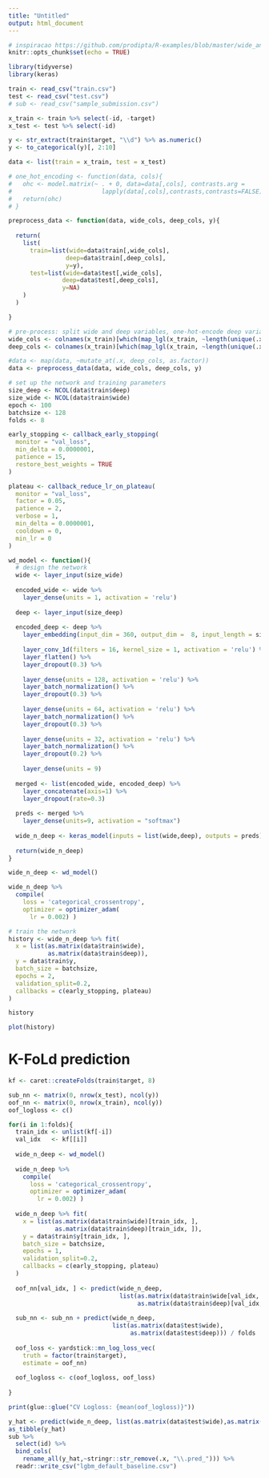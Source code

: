 ```yaml
---
title: "Untitled"
output: html_document
---
```


```r
# inspiracao https://github.com/prodipta/R-examples/blob/master/wide_and_deep.R
knitr::opts_chunk$set(echo = TRUE)
```

```r
library(tidyverse)
library(keras)

train <- read_csv("train.csv")
test <- read_csv("test.csv")
# sub <- read_csv("sample_submission.csv")
```

```r
x_train <- train %>% select(-id, -target)
x_test <- test %>% select(-id)

y <- str_extract(train$target, "\\d") %>% as.numeric()
y <- to_categorical(y)[, 2:10]

data <- list(train = x_train, test = x_test)
```


```r
# one_hot_encoding <- function(data, cols){
#   ohc <- model.matrix(~ . + 0, data=data[,cols], contrasts.arg = 
#                         lapply(data[,cols],contrasts,contrasts=FALSE))
#   return(ohc)
# }

preprocess_data <- function(data, wide_cols, deep_cols, y){
  
  return(
    list(
      train=list(wide=data$train[,wide_cols],
                deep=data$train[,deep_cols],
                y=y),
      test=list(wide=data$test[,wide_cols],
               deep=data$test[,deep_cols],
               y=NA)
    )
  )

}
```

```r
# pre-process: split wide and deep variables, one-hot-encode deep variables
wide_cols <- colnames(x_train)[which(map_lgl(x_train, ~length(unique(.x))>=100))]
deep_cols <- colnames(x_train)[which(map_lgl(x_train, ~length(unique(.x))<100))]

#data <- map(data, ~mutate_at(.x, deep_cols, as.factor))
data <- preprocess_data(data, wide_cols, deep_cols, y)
```

```r
# set up the network and training parameters
size_deep <- NCOL(data$train$deep)
size_wide <- NCOL(data$train$wide)
epoch <- 100
batchsize <- 128
folds <- 8
```

```r
early_stopping <- callback_early_stopping(
  monitor = "val_loss",
  min_delta = 0.0000001,
  patience = 15,
  restore_best_weights = TRUE
)

plateau <- callback_reduce_lr_on_plateau(
  monitor = "val_loss",
  factor = 0.05,
  patience = 2,
  verbose = 1,
  min_delta = 0.0000001,
  cooldown = 0,
  min_lr = 0
)
```

```r
wd_model <- function(){
  # design the network
  wide <- layer_input(size_wide)
  
  encoded_wide <- wide %>% 
    layer_dense(units = 1, activation = 'relu')
  
  deep <- layer_input(size_deep)
  
  encoded_deep <- deep %>% 
    layer_embedding(input_dim = 360, output_dim =  8, input_length = size_deep) %>%
    
    layer_conv_1d(filters = 16, kernel_size = 1, activation = 'relu') %>%
    layer_flatten() %>%
    layer_dropout(0.3) %>%
    
    layer_dense(units = 128, activation = 'relu') %>% 
    layer_batch_normalization() %>% 
    layer_dropout(0.3) %>%
    
    layer_dense(units = 64, activation = 'relu') %>% 
    layer_batch_normalization() %>% 
    layer_dropout(0.3) %>%
    
    layer_dense(units = 32, activation = 'relu') %>% 
    layer_batch_normalization() %>% 
    layer_dropout(0.2) %>%
    
    layer_dense(units = 9)
  
  merged <- list(encoded_wide, encoded_deep) %>%
    layer_concatenate(axis=1) %>%
    layer_dropout(rate=0.3)
  
  preds <- merged %>%
    layer_dense(units=9, activation = "softmax")
  
  wide_n_deep <- keras_model(inputs = list(wide,deep), outputs = preds)
  
  return(wide_n_deep)
}

wide_n_deep <- wd_model()

wide_n_deep %>%
  compile(
    loss = 'categorical_crossentropy',
    optimizer = optimizer_adam(
      lr = 0.002) )

```

```r
# train the network
history <- wide_n_deep %>% fit(
  x = list(as.matrix(data$train$wide), 
           as.matrix(data$train$deep)),
  y = data$train$y,
  batch_size = batchsize,
  epochs = 2,
  validation_split=0.2,
  callbacks = c(early_stopping, plateau)
)
```

```r
history
```

```r
plot(history)
```

# K-FoLd prediction

```r
kf <- caret::createFolds(train$target, 8)

sub_nn <- matrix(0, nrow(x_test), ncol(y))
oof_nn <- matrix(0, nrow(x_train), ncol(y))
oof_logloss <- c()

for(i in 1:folds){
  train_idx <- unlist(kf[-i])
  val_idx   <- kf[[i]]
  
  wide_n_deep <- wd_model()
  
  wide_n_deep %>%
    compile(
      loss = 'categorical_crossentropy',
      optimizer = optimizer_adam(
        lr = 0.002) )
  
  wide_n_deep %>% fit(
    x = list(as.matrix(data$train$wide)[train_idx, ], 
             as.matrix(data$train$deep)[train_idx, ]),
    y = data$train$y[train_idx, ],
    batch_size = batchsize,
    epochs = 1,
    validation_split=0.2,
    callbacks = c(early_stopping, plateau)
  )
  
  oof_nn[val_idx, ] <- predict(wide_n_deep, 
                               list(as.matrix(data$train$wide[val_idx, ]),
                                    as.matrix(data$train$deep)[val_idx, ]))
  
  sub_nn <- sub_nn + predict(wide_n_deep, 
                             list(as.matrix(data$test$wide),
                                  as.matrix(data$test$deep))) / folds
  
  oof_loss <- yardstick::mn_log_loss_vec(
    truth = factor(train$target),
    estimate = oof_nn)
  
  oof_logloss <- c(oof_logloss, oof_loss)
  
}

```

```r
print(glue::glue("CV Logloss: {mean(oof_logloss)}"))
```
















```r
y_hat <- predict(wide_n_deep, list(as.matrix(data$test$wide),as.matrix(data$test$deep)))
as_tibble(y_hat)
sub %>% 
  select(id) %>%
  bind_cols(
    rename_all(y_hat,~stringr::str_remove(.x, "\\.pred_"))) %>% 
  readr::write_csv("lgbm_default_baseline.csv")
```











